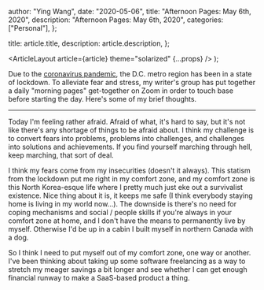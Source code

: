 
  author: "Ying Wang",
  date: "2020-05-06",
  title: "Afternoon Pages: May 6th, 2020",
  description: "Afternoon Pages: May 6th, 2020",
  categories: ["Personal"],
};

  title: article.title,
  description: article.description,
};

  <ArticleLayout article={article} theme="solarized" {...props} />
);

Due to the [coronavirus
pandemic](https://en.wikipedia.org/wiki/2019-20_coronavirus_pandemic), the D.C.
metro region has been in a state of lockdown. To alleviate fear and stress, my
writer's group has put together a daily "morning pages" get-together on Zoom in
order to touch base before starting the day. Here's some of my brief thoughts.

---

Today I'm feeling rather afraid. Afraid of what, it's hard to say, but it's not
like there's any shortage of things to be afraid about. I think my challenge is
to convert fears into problems, problems into challenges, and challenges into
solutions and achievements. If you find yourself marching through hell, keep
marching, that sort of deal.

I think my fears come from my insecurities (doesn't it always). This statism
from the lockdown put me right in my comfort zone, and my comfort zone is this
North Korea-esque life where I pretty much just eke out a survivalist existence.
Nice thing about it is, it keeps me safe (I think everybody staying home is
living in my world now...). The downside is there's no need for coping
mechanisms and social / people skills if you're always in your comfort zone at
home, and I don't have the means to permanently live by myself. Otherwise I'd be
up in a cabin I built myself in northern Canada with a dog.

So I think I need to put myself out of my comfort zone, one way or another. I've
been thinking about taking up some software freelancing as a way to stretch my
meager savings a bit longer and see whether I can get enough financial runway to
make a SaaS-based product a thing.

